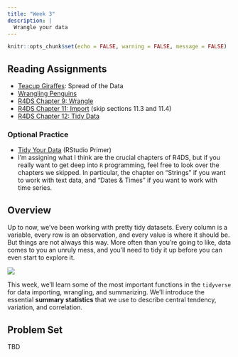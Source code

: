 ```yaml
---
title: "Week 3"
description: |
  Wrangle your data
---
```


```r
knitr::opts_chunk$set(echo = FALSE, warning = FALSE, message = FALSE)
```

## Reading Assignments


- [Teacup Giraffes](https://tinystats.github.io/teacups-giraffes-and-statistics/04_variance.html): Spread of the Data
- [Wrangling Penguins](https://allisonhorst.shinyapps.io/dplyr-learnr/)
-   [R4DS Chapter 9: Wrangle](https://r4ds.had.co.nz/wrangle-intro.html)
-   [R4DS Chapter 11: Import](https://r4ds.had.co.nz/data-import.html) (skip sections 11.3 and 11.4)
- [R4DS Chapter 12: Tidy Data](https://r4ds.had.co.nz/tidy-data.html)


### Optional Practice

- [Tidy Your Data](https://rstudio.cloud/learn/primers/4) (RStudio Primer)
- I'm assigning what I think are the crucial chapters of R4DS, but if you really want to get deep into `R` programming, feel free to look over the chapters we skipped. In particular, the chapter on "Strings" if you want to work with text data, and "Dates & Times" if you want to work with time series.


## Overview

Up to now, we've been working with pretty tidy datasets. Every column is a variable, every row is an observation, and every value is where it should be. But things are not always this way. More often than you're going to like, data comes to you an unruly mess, and you'll need to tidy it up before you can even start to explore it.

![](img/horst_tidyverse.jpg)

This week, we'll learn some of the most important functions in the `tidyverse` for data importing, wrangling, and summarizing. We'll introduce the essential **summary statistics** that we use to describe central tendency, variation, and correlation.

## Problem Set

TBD
